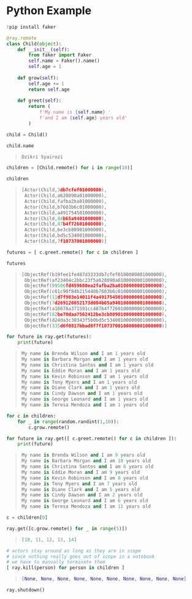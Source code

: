 # Python Example

```py
!pip install faker
```

```py
@ray.remote
class Child(object):
    def __init__(self):
        from faker import Faker
        self.name = Faker().name()
        self.age = 1
        
    def grow(self):
        self.age += 1
        return self.age
    
    def greet(self):
        return (
            f'My name is {self.name} '
            f'and I am {self.age} years old'
        )
```

```py
child = Child()
```
```py
child.name
```

> ```py
> Dzikri Syairozi
> ```

```py
children = [Child.remote() for i in range(10)]
```

```py
children
```

> ```py
> [Actor(Child,3db7cfef01000000),
>  Actor(Child,a628090a01000000),
>  Actor(Child,fafba2ba01000000),
>  Actor(Child,b7603b6c01000000),
>  Actor(Child,a491754501000000),
>  Actor(Child,84b65a9401000000),
>  Actor(Child,87b4f72601000000),
>  Actor(Child,be3cb80901000000),
>  Actor(Child,bd5c534001000000),
>  Actor(Child,7f10737001000000)]
> ```

```py
futures = [ c.greet.remote() for c in children ]
```

```py
futures
```

> ```py
> [ObjectRef(b19fee1fe487d3333db7cfef0100000001000000),
>  ObjectRef(af23404c2bbc23f5a628090a0100000001000000),
>  ObjectRef(99506fd459680ea2fafba2ba0100000001000000),
>  ObjectRef(c61c90f84b215448b7603b6c0100000001000000),
>  ObjectRef(11d7f983e14011f4a49175450100000001000000),
>  ObjectRef(7d269126652173d084b65a940100000001000000),
>  ObjectRef(a16678a371591cc487b4f7260100000001000000),
>  ObjectRef(82be70daa7562412be3cb8090100000001000000),
>  ObjectRef(d24da3c30343f5b0bd5c53400100000001000000),
>  ObjectRef(335d6f0817bbad8f7f1073700100000001000000)]
> ```

```py
for future in ray.get(futures):
    print(future)
```

> ```py
> My name is Brenda Wilson and I am 1 years old
> My name is Barbara Morgan and I am 1 years old
> My name is Christina Santos and I am 1 years old
> My name is Eddie Moran and I am 1 years old
> My name is Kevin Robinson and I am 1 years old
> My name is Tony Myers and I am 1 years old
> My name is Diane Clark and I am 1 years old
> My name is Cindy Dawson and I am 1 years old
> My name is George Leonard and I am 1 years old
> My name is Teresa Mendoza and I am 1 years old
> ```

```py
for c in children:
    for _ in range(random.randint(1,10)):
        c.grow.remote()
```

```py
for future in ray.get([ c.greet.remote() for c in children ]):
    print(future)
```

> ```py
> My name is Brenda Wilson and I am 9 years old
> My name is Barbara Morgan and I am 10 years old
> My name is Christina Santos and I am 6 years old
> My name is Eddie Moran and I am 9 years old
> My name is Kevin Robinson and I am 8 years old
> My name is Tony Myers and I am 7 years old
> My name is Diane Clark and I am 5 years old
> My name is Cindy Dawson and I am 2 years old
> My name is George Leonard and I am 6 years old
> My name is Teresa Mendoza and I am 11 years old
> ```

```py
c = children[0]
```

```py
ray.get([c.grow.remote() for _ in range(5)])
```

> ```py
> [10, 11, 12, 13, 14]
> ```

```py
# actors stay around as long as they are in scope
# since nothing really goes out of scope in a notebook
# we have to manually terminate them
[ ray.kill(person) for person in children ]
```

> ```py
> [None, None, None, None, None, None, None, None, None, None]
> ```

```py
ray.shutdown()
```